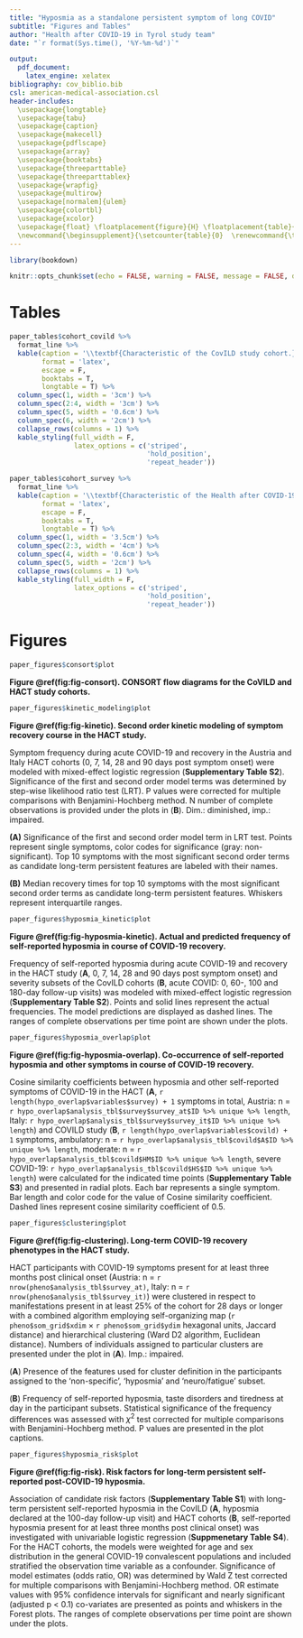 ---
title: "Hyposmia as a standalone persistent symptom of long COVID"
subtitle: "Figures and Tables"
author: "Health after COVID-19 in Tyrol study team"
date: "`r format(Sys.time(), '%Y-%m-%d')`"

output: 
  pdf_document:
    latex_engine: xelatex
bibliography: cov_biblio.bib
csl: american-medical-association.csl
header-includes:
  \usepackage{longtable}
  \usepackage{tabu}
  \usepackage{caption}
  \usepackage{makecell}
  \usepackage{pdflscape}
  \usepackage{array}
  \usepackage{booktabs}
  \usepackage{threeparttable}
  \usepackage{threeparttablex}
  \usepackage{wrapfig}
  \usepackage{multirow}
  \usepackage[normalem]{ulem}
  \usepackage{colortbl}
  \usepackage{xcolor}
  \usepackage{float} \floatplacement{figure}{H} \floatplacement{table}{H}
  \newcommand{\beginsupplement}{\setcounter{table}{0}  \renewcommand{\thetable}{S\arabic{table}}       \setcounter{figure}{0} \renewcommand{\thefigure}{S\arabic{figure}}}
---

```{r, setup, include = FALSE}

library(bookdown)

knitr::opts_chunk$set(echo = FALSE, warning = FALSE, message = FALSE, dev = "cairo_pdf")


```

\newpage

# Tables {#sec:tbl}

```{r tab-covild}

paper_tables$cohort_covild %>% 
  format_line %>%  
  kable(caption = '\\textbf{Characteristic of the CovILD study cohort.}\\\\Ambulatory, Moderate, Severe: severity of acute SARS-CoV-2 infection, Test: statistical test used for the comparison between the severity strata (KW: Kruskal-Wallis), Significance: test p value corrected for multiple comparisons with Benjamini-Hochberg method.', 
        format = 'latex', 
        escape = F, 
        booktabs = T, 
        longtable = T) %>% 
  column_spec(1, width = '3cm') %>% 
  column_spec(2:4, width = '3cm') %>% 
  column_spec(5, width = '0.6cm') %>% 
  column_spec(6, width = '2cm') %>% 
  collapse_rows(columns = 1) %>% 
  kable_styling(full_width = F, 
                latex_options = c('striped', 
                                  'hold_position', 
                                  'repeat_header'))

```

\newpage

```{r tab-survey}

paper_tables$cohort_survey %>% 
  format_line %>%  
  kable(caption = '\\textbf{Characteristic of the Health after COVID-19 in Tyrol study cohorts.}\\\\Test: statistical test used for the comparison between the severity strata (U: Mann-Whitney U test), Significance: test p value corrected for multiple comparisons with Benjamini-Hochberg method.', 
        format = 'latex', 
        escape = F, 
        booktabs = T, 
        longtable = T) %>% 
  column_spec(1, width = '3.5cm') %>% 
  column_spec(2:3, width = '4cm') %>% 
  column_spec(4, width = '0.6cm') %>% 
  column_spec(5, width = '2cm') %>% 
  collapse_rows(columns = 1) %>% 
  kable_styling(full_width = F, 
                latex_options = c('striped', 
                                  'hold_position', 
                                  'repeat_header'))

```


\newpage

# Figures {#sec:figures}

```{r fig-consort, fig.width = mm_inch(paper_figures$consort$w), fig.height = mm_inch(paper_figures$consort$h), dpi = 600, fig.cap = 'CONSORT flow diagrams for the CoVILD and HACT study cohorts.'}

paper_figures$consort$plot

```

__Figure \@ref(fig:fig-consort). CONSORT flow diagrams for the CoVILD and HACT study cohorts.__

\newpage

```{r fig-kinetic, fig.width = mm_inch(paper_figures$kinetic_modeling$w), fig.height = mm_inch(paper_figures$kinetic_modeling$h), dpi = 600, fig.cap = 'Second order kinetic modeling of symptom recovery course in the HACT study.'}

paper_figures$kinetic_modeling$plot

```

__Figure \@ref(fig:fig-kinetic). Second order kinetic modeling of symptom recovery course in the HACT study.__

Symptom frequency during acute COVID-19 and recovery in the Austria and Italy HACT cohorts (0, 7, 14, 28 and 90 days post symptom onset) were modeled with mixed-effect logistic regression (__Supplementary Table S2__). Significance of the first and second order model terms was determined by step-wise likelihood ratio test (LRT). P values were corrected for multiple comparisons with Benjamini-Hochberg method. N number of complete observations is provided under the plots in (__B__). Dim.: diminished, imp.: impaired.

__(A)__ Significance of the first and second order model term in LRT test. Points represent single symptoms, color codes for significance (gray: non-significant). Top 10 symptoms with the most significant second order terms as candidate long-term persistent features are labeled with their names.

__(B)__ Median recovery times for top 10 symptoms with the most significant second order terms as candidate long-term persistent features. Whiskers represent interquartile ranges.

\newpage

```{r fig-hyposmia-kinetic, fig.width = mm_inch(paper_figures$hyposmia_kinetic$w), fig.height = mm_inch(paper_figures$hyposmia_kinetic$h), dpi = 600, fig.cap = 'Actual and predicted frequency of self-reported hyposmia in course of COVID-19 recovery.'}

paper_figures$hyposmia_kinetic$plot

```

__Figure \@ref(fig:fig-hyposmia-kinetic). Actual and predicted frequency of self-reported hyposmia in course of COVID-19 recovery.__

Frequency of self-reported hyposmia during acute COVID-19 and recovery in the HACT study (__A__, 0, 7, 14, 28 and 90 days post symptom onset) and severity subsets of the CovILD cohorts (__B__, acute COVID: 0, 60-, 100 and 180-day follow-up visits) was modeled with mixed-effect logistic regression (__Supplementary Table S2__). Points and solid lines represent the actual frequencies. The model predictions are displayed as dashed lines. The ranges of complete observations per time point are shown under the plots.

\newpage

```{r fig-hyposmia-overlap, fig.width = mm_inch(paper_figures$hyposmia_overlap$w), fig.height = mm_inch(paper_figures$hyposmia_overlap$h), dpi = 600, fig.cap = 'Co-occurrence of self-reported hyposmia and other symptoms in course of COVID-19 recovery.'}

paper_figures$hyposmia_overlap$plot

```

__Figure \@ref(fig:fig-hyposmia-overlap). Co-occurrence of self-reported hyposmia and other symptoms in course of COVID-19 recovery.__

Cosine similarity coefficients between hyposmia and other self-reported symptoms of COVID-19 in the HACT 
(__A__, `r length(hypo_overlap$variables$survey) + 1` symptoms in total, Austria: n = `r hypo_overlap$analysis_tbl$survey$survey_at$ID %>% unique %>% length`, Italy: `r hypo_overlap$analysis_tbl$survey$survey_it$ID %>% unique %>% length`) 
and COVILD study 
(__B__, `r length(hypo_overlap$variables$covild) + 1` symptoms, ambulatory: n = `r hypo_overlap$analysis_tbl$covild$A$ID %>% unique %>% length`, moderate: n = `r hypo_overlap$analysis_tbl$covild$HM$ID %>% unique %>% length`, severe COVID-19: `r hypo_overlap$analysis_tbl$covild$HS$ID %>% unique %>% length`) were calculated for the indicated time points (__Supplementary Table S3__) and presented in radial plots. Each bar represents a single symptom. Bar length and color code for the value of Cosine similarity coefficient. Dashed lines represent cosine similarity coefficient of 0.5.

\newpage

```{r fig-clustering, fig.width = mm_inch(paper_figures$clustering$w), fig.height = mm_inch(paper_figures$clustering$h), dpi = 600, fig.cap = 'Long-term COVID-19 recovery phenotypes in the HACT study.'}

paper_figures$clustering$plot

```

__Figure \@ref(fig:fig-clustering). Long-term COVID-19 recovery phenotypes in the HACT study.__

HACT participants with COVID-19 symptoms present for at least three months post clinical onset (Austria: n = `r nrow(pheno$analysis_tbl$survey_at)`, Italy: n = `r nrow(pheno$analysis_tbl$survey_it)`) were clustered in respect to manifestations present in at least 25% of the cohort for 28 days or longer with a combined algorithm employing self-organizing map (`r pheno$som_grid$xdim` $\times$ `r pheno$som_grid$ydim` hexagonal units, Jaccard distance) and hierarchical clustering (Ward D2 algorithm, Euclidean distance). Numbers of individuals assigned to particular clusters are presented under the plot in (__A__). Imp.: impaired.

(__A__) Presence of the features used for cluster definition in the participants assigned to the 'non-specific', 'hyposmia' and 'neuro/fatigue' subset.

(__B__) Frequency of self-reported hyposmia, taste disorders and tiredness at day in the participant subsets. Statistical significance of the frequency differences was assessed with $\chi^2$ test corrected for multiple comparisons with Benjamini-Hochberg method. P values are presented in the plot captions.

\newpage

```{r fig-risk, fig.width = mm_inch(paper_figures$hyposmia_risk$w), fig.height = mm_inch(paper_figures$hyposmia_risk$h), dpi = 600, fig.cap = 'Risk factors for long-term persistent self-reported post-COVID-19 hyposmia.'}

paper_figures$hyposmia_risk$plot

```

__Figure \@ref(fig:fig-risk). Risk factors for long-term persistent self-reported post-COVID-19 hyposmia.__

Association of candidate risk factors (__Supplementary Table S1__) with long-term persistent self-reported hyposmia in the CovILD (__A__, hyposmia declared at the 100-day follow-up visit) and HACT cohorts (__B__, self-reported hyposmia present for at least three months post clinical onset) was investigated with univariable logistic regression (__Suppmenetary Table S4__). For the HACT cohorts, the models were weighted for age and sex distribution in the general COVID-19 convalescent populations and included stratified the observation time variable as a confounder. Significance of model estimates (odds ratio, OR) was determined by Wald Z test corrected for multiple comparisons with Benjamini-Hochberg method. OR estimate values with 95% confidence intervals for significant and nearly significant (adjusted p < 0.1) co-variates are presented as points and whiskers in the Forest plots. The ranges of complete observations per time point are shown under the plots.
